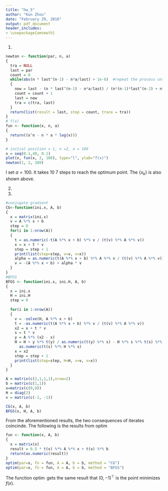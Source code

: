 ```yaml
---
title: "hw_5"
author: "Kun Zhou"
date: "February 29, 2016"
output: pdf_document
header_includes:
- \usepackage{amsmath}
---
```


1.
\begin{flalign*}
&f(x) = x^n - na\log x&\\
&f'(x) = nx^{n-1} - \frac{na}{x}&\\
&f''(x) = n(n-1)x^{n-2} - \frac{na}{x^2}&\\
&n \geq 1 \Rightarrow n(n-1) \geq 0 \Rightarrow f''(x)\geq 0 \Rightarrow f(x) \text{ is convex}& \\
&f'(x) = 0 \Rightarrow x_{\min} = a^{\frac{1}{n}}&
\end{flalign*}
```r
newton <- function(par, n, a)
{
  tra = NULL
  last = par
  count = 0
  while(abs(n * last^(n-1) - n*a/last) > 1e-6)  #repeat the process until f' is almost 0 
  {
    now = last - (n * last^(n-1) - n*a/last) / (n*(n-1)*last^(n-2) + n*a/(last^2))
    count = count + 1
    last = now
    tra = c(tra, last)
  }
  return(list(result = last, step = count, trace = tra))
}
# f(x)
fun <- function(x, n, a)
{
  return((x^n - n * a * log(x)))
}

# initial position = 1, n =2, a = 100
x = seq(0.1,40, 0.1) 
plot(x, fun(x, 2, 100), type="l", ylab="f(x)")
newton(1, 2, 100)


```
I set $a = 100$.  It takes 10 7 steps to reach the optimum point.  The $\{x_k\}$ is also shown above. 

2.
\begin{flalign*}
&v_1=u_1&\\
&v_2 = u_2 - \frac{u_2^tAv_1}{v_1^tAv_1}v_1 \Rightarrow  v_2^tAv_1 = (u_2 - \frac{u_2^tAv_1}{v_1^tAv_1}v_1)^tA v_1 = u_2^tA v_1 - \frac{u_2^tAv_1}{v_1^tAv_1} v_1^tAv_1 = 0 \Rightarrow v_1,v_2\text{are conjugate.}&\\
&\text{Assume } v_k \text{ is conjugate with } v_1,\ldots, v_{k-1}. &\\
&v_{k+1} = u_{k+1}^t -\sum_{j=1}^{k}\frac{u_{k+1}^tAv_j}{v_j^tAv_j}v_j \Rightarrow \text{For }i=1,\ldots,k,  &\\
&v_{k+1}^tAv_i = (u_{k+1}^t -\sum_{j=1}^{k}\frac{u_{k+1}^tAv_j}{v_j^tAv_j}v_j)^tAv_i&\\
&= u_{k+1}^tAv_i - \sum_{j=1}^{k}\frac{u_{k+1}^tAv_j}{v_j^tAv_j}v_j^tAv_i&\\
&= u_{k+1}^tAv_i  - \frac{u_{k+1}^tAv_i}{v_i^tAv_i}v_i^tAv_i\qquad \text{since }v_j^tAv_i = 0\text{ if }i\neq j&\\
&=0&\\
&\text{Thus }\{v_1, \ldots, v_n\} \text{ are conjugate.} &\\
&\text{If } v_n \text{ is the combination of }v_1,\ldots, v_{n-1}, \exists i, v_n^tAv_i = (a_1v_1 + \ldots a_{n-1}v_{n-1})^tAv_i \neq 0 \text{ which is not true.}&\\
&\text{Thus }\{v_1, \ldots, v_n\} \text{ provide a basis.}&
\end{flalign*}

3.


```r
#conjugate gradient
CG<-function(ini.x, A, b)
{
  x = matrix(ini.x)
  v = A %*% x + b
  step = 0
  for(i in 1:nrow(A))
  {
    t = as.numeric(-t(A %*% x + b) %*% v / (t(v) %*% A %*% v))
    x = x + t * v
    step = step + 1
    print(list(step=step, v=v, x=x))
    alpha = as.numeric(t(A %*% x + b) %*% A %*% v / (t(v) %*% A %*% v))
    v = -(A %*% x + b) + alpha * v
  }
}
#BFGS
BFGS <- function(ini.x, ini.H, A, b)
{
  x = ini.x
  H = ini.H
  step = 0
 
  for(i in 1:nrow(A))
  {
    v = -solve(H, A %*% x + b)
    t = -as.numeric(t(A %*% x + b) %*% v / (t(v) %*% A %*% v))
    x2 = x + t * v
    s = t * v
    y = A %*% (x2 - x)
    H = H + y %*% t(y) / as.numeric(t(y) %*% s) - H %*% s %*% t(s) %*% H /
      as.numeric(t(s) %*% H %*% s)
    x = x2
    step = step + 1
    print(list(step=step, H=H, v=v, x=x))
  }
}

A = matrix(c(2,1,1,1),nrow=2)
b = matrix(c(1,1))
x=matrix(c(0,0))
H = diag(2)
v = matrix(c(-1, -1))

CG(x, A, b)
BFGS(x, H, A, b)
```
From the aforementioned results, the two consequences of iterates coincinde.  The following is the results from $\mathop{optim}$
```r
fun <- function(x, A, b)
{
  x = matrix(x)
  result = 0.5 * t(x) %*% A %*% x + t(x) %*% b
  return(as.numeric(result))
}
optim(par=x, fn = fun, A = A, b = b, method = "CG")
optim(par=x, fn = fun, A = A, b = b, method = "BFGS")
```
The function $\mathop{optim}$ gets the same result that $(0, -1)^{\top}$ is the point minimizes $f(x)$. 



